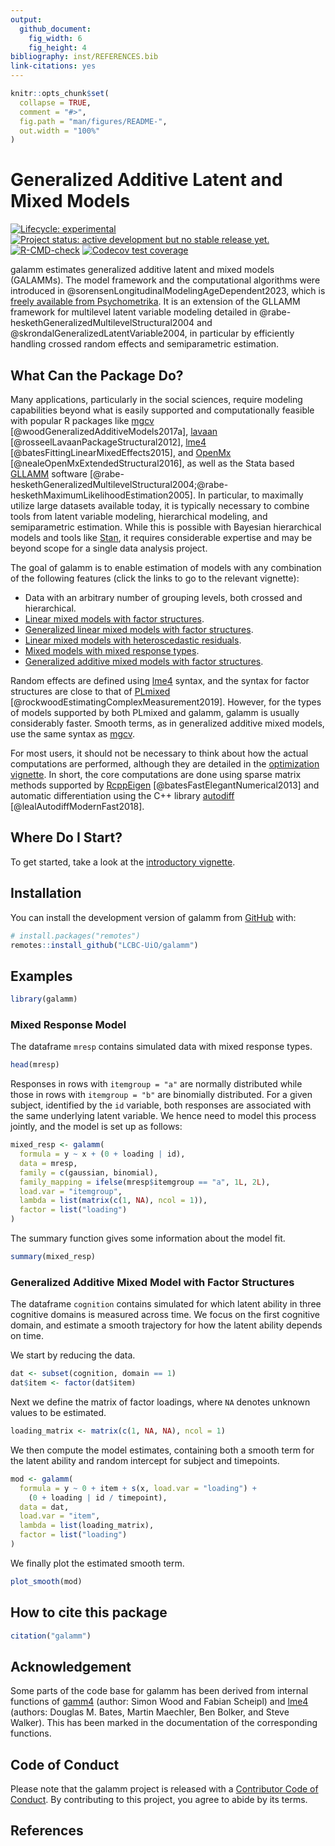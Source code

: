 ```yaml
---
output: 
  github_document:
    fig_width: 6
    fig_height: 4
bibliography: inst/REFERENCES.bib
link-citations: yes
---
```


<!-- README.md is generated from README.Rmd. Please edit that file -->

```r
knitr::opts_chunk$set(
  collapse = TRUE,
  comment = "#>",
  fig.path = "man/figures/README-",
  out.width = "100%"
)
```

# Generalized Additive Latent and Mixed Models

<!-- badges: start -->
[![Lifecycle: experimental](https://img.shields.io/badge/lifecycle-experimental-orange.svg)](https://lifecycle.r-lib.org/articles/stages.html#experimental)
[![Project status: active development but no stable release yet.](https://www.repostatus.org/badges/latest/wip.svg)](https://www.repostatus.org/#wip)
[![R-CMD-check](https://github.com/LCBC-UiO/galamm/actions/workflows/R-CMD-check.yaml/badge.svg)](https://github.com/LCBC-UiO/galamm/actions/workflows/R-CMD-check.yaml)
[![Codecov test coverage](https://codecov.io/gh/LCBC-UiO/galamm/branch/main/graph/badge.svg)](https://app.codecov.io/gh/LCBC-UiO/galamm?branch=main)
<!-- badges: end -->

galamm estimates generalized additive latent and mixed models (GALAMMs). The model framework and the computational algorithms were introduced in @sorensenLongitudinalModelingAgeDependent2023, which is  [freely available from Psychometrika](https://doi.org/10.1007/s11336-023-09910-z). It is an extension of the GLLAMM framework for multilevel latent variable modeling detailed in @rabe-heskethGeneralizedMultilevelStructural2004 and @skrondalGeneralizedLatentVariable2004, in particular by efficiently handling crossed random effects and semiparametric estimation.

## What Can the Package Do?

Many applications, particularly in the social sciences, require modeling capabilities beyond what is easily supported and computationally feasible with popular R packages like [mgcv](https://cran.r-project.org/package=mgcv) [@woodGeneralizedAdditiveModels2017a], [lavaan](https://lavaan.ugent.be/) [@rosseelLavaanPackageStructural2012], [lme4](https://cran.r-project.org/package=lme4) [@batesFittingLinearMixedEffects2015], and [OpenMx](https://openmx.ssri.psu.edu/) [@nealeOpenMxExtendedStructural2016], as well as the Stata based [GLLAMM](http://www.gllamm.org/) software [@rabe-heskethGeneralizedMultilevelStructural2004;@rabe-heskethMaximumLikelihoodEstimation2005]. In particular, to maximally utilize large datasets available today, it is typically necessary to combine tools from latent variable modeling, hierarchical modeling, and semiparametric estimation. While this is possible with Bayesian hierarchical models and tools like [Stan](https://mc-stan.org/), it requires considerable expertise and may be beyond scope for a single data analysis project. 

The goal of galamm is to enable estimation of models with any combination of the following features (click the links to go to the relevant vignette):

- Data with an arbitrary number of grouping levels, both crossed and hierarchical.
- [Linear mixed models with factor structures](https://lcbc-uio.github.io/galamm/articles/lmm_factor.html).
- [Generalized linear mixed models with factor structures](https://lcbc-uio.github.io/galamm/articles/glmm_factor.html).
- [Linear mixed models with heteroscedastic residuals](https://lcbc-uio.github.io/galamm/articles/lmm_heteroscedastic.html).
- [Mixed models with mixed response types](https://lcbc-uio.github.io/galamm/articles/mixed_response.html).
- [Generalized additive mixed models with factor structures](https://lcbc-uio.github.io/galamm/articles/semiparametric.html).

Random effects are defined using [lme4](https://cran.r-project.org/package=lme4) syntax, and the syntax for factor structures are close to that of [PLmixed](https://cran.r-project.org/package=PLmixed) [@rockwoodEstimatingComplexMeasurement2019]. However, for the types of models supported by both PLmixed and galamm, galamm is usually considerably faster. Smooth terms, as in generalized additive mixed models, use the same syntax as [mgcv](https://cran.r-project.org/package=mgcv).

For most users, it should not be necessary to think about how the actual computations are performed, although they are detailed in the [optimization vignette](https://lcbc-uio.github.io/galamm/articles/optimization.html). In short, the core computations are done using sparse matrix methods supported by [RcppEigen](https://cran.r-project.org/package=RcppEigen) [@batesFastElegantNumerical2013] and automatic differentiation using the C++ library [autodiff](https://autodiff.github.io/) [@lealAutodiffModernFast2018]. 

## Where Do I Start?

To get started, take a look at the [introductory vignette](https://lcbc-uio.github.io/galamm/articles/galamm.html).

## Installation

You can install the development version of galamm from [GitHub](https://github.com/) with:

``` r
# install.packages("remotes")
remotes::install_github("LCBC-UiO/galamm")
```
## Examples

```r
library(galamm)
```


### Mixed Response Model

The dataframe `mresp` contains simulated data with mixed response types.

```r
head(mresp)
```

Responses in rows with `itemgroup = "a"` are normally distributed while those in rows with `itemgroup = "b"` are binomially distributed. For a given subject, identified by the `id` variable, both responses are associated with the same underlying latent variable. We hence need to model this process jointly, and the model is set up as follows:


```r
mixed_resp <- galamm(
  formula = y ~ x + (0 + loading | id),
  data = mresp,
  family = c(gaussian, binomial),
  family_mapping = ifelse(mresp$itemgroup == "a", 1L, 2L),
  load.var = "itemgroup",
  lambda = list(matrix(c(1, NA), ncol = 1)),
  factor = list("loading")
)
```

The summary function gives some information about the model fit.

```r
summary(mixed_resp)
```


### Generalized Additive Mixed Model with Factor Structures

The dataframe `cognition` contains simulated for which latent ability in three cognitive domains is measured across time. We focus on the first cognitive domain, and estimate a smooth trajectory for how the latent ability depends on time.

We start by reducing the data.

```r
dat <- subset(cognition, domain == 1)
dat$item <- factor(dat$item)
```

Next we define the matrix of factor loadings, where `NA` denotes unknown values to be estimated.

```r
loading_matrix <- matrix(c(1, NA, NA), ncol = 1)
```

We then compute the model estimates, containing both a smooth term for the latent ability and random intercept for subject and timepoints.

```r
mod <- galamm(
  formula = y ~ 0 + item + s(x, load.var = "loading") +
    (0 + loading | id / timepoint),
  data = dat,
  load.var = "item",
  lambda = list(loading_matrix),
  factor = list("loading")
)
```

We finally plot the estimated smooth term.

```r
plot_smooth(mod)
```


## How to cite this package

```r
citation("galamm")
```

## Acknowledgement

Some parts of the code base for galamm has been derived from internal functions of [gamm4](https://cran.r-project.org/package=gamm4) (author: Simon Wood and Fabian Scheipl) and [lme4](https://cran.r-project.org/package=lme4) (authors: Douglas M. Bates, Martin Maechler, Ben Bolker, and Steve Walker). This has been marked in the documentation of the corresponding functions.

## Code of Conduct

Please note that the galamm project is released with a [Contributor Code of Conduct](https://lcbc-uio.github.io/galamm/CODE_OF_CONDUCT.html). By contributing to this project, you agree to abide by its terms.

## References
